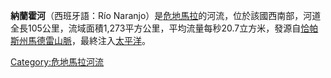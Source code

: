 '''納蘭霍河'''（西班牙語：Río Naranjo）是[[危地馬拉|危地馬拉]]的河流，位於該國西南部，河道全長105公里，流域面積1,273平方公里，平均流量每秒20.7立方米，發源自[[恰帕斯州馬德雷山脈|恰帕斯州馬德雷山脈]]，最終注入[[太平洋|太平洋]]。

{{Guatemala-geo-stub}}
[[Category:危地馬拉河流|Category:危地馬拉河流]]